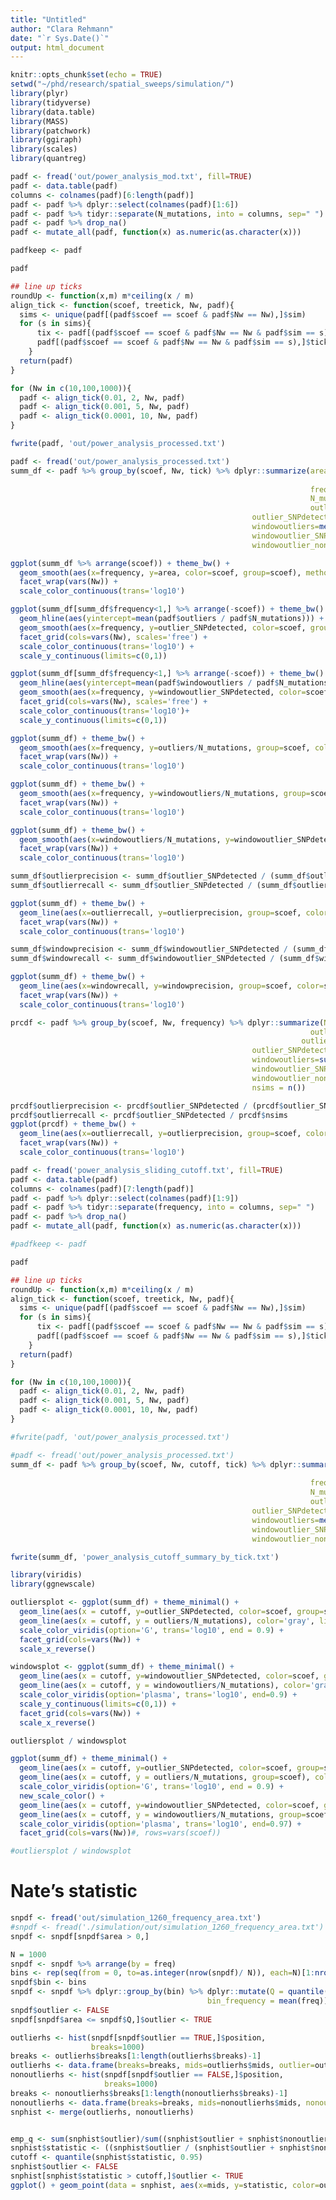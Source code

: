 ```yaml
---
title: "Untitled"
author: "Clara Rehmann"
date: "`r Sys.Date()`"
output: html_document
---
```


```r
knitr::opts_chunk$set(echo = TRUE)
setwd("~/phd/research/spatial_sweeps/simulation/")
library(plyr)
library(tidyverse)
library(data.table)
library(MASS)
library(patchwork)
library(ggiraph)
library(scales)
library(quantreg)
```

```r
padf <- fread('out/power_analysis_mod.txt', fill=TRUE)
padf <- data.table(padf)
columns <- colnames(padf)[6:length(padf)]
padf <- padf %>% dplyr::select(colnames(padf)[1:6])
padf <- padf %>% tidyr::separate(N_mutations, into = columns, sep=" ")
padf <- padf %>% drop_na()
padf <- mutate_all(padf, function(x) as.numeric(as.character(x)))

padfkeep <- padf

padf
```

```r
## line up ticks
roundUp <- function(x,m) m*ceiling(x / m)
align_tick <- function(scoef, treetick, Nw, padf){
  sims <- unique(padf[(padf$scoef == scoef & padf$Nw == Nw),]$sim)
  for (s in sims){
      tix <- padf[(padf$scoef == scoef & padf$Nw == Nw & padf$sim == s),]$tick
      padf[(padf$scoef == scoef & padf$Nw == Nw & padf$sim == s),]$tick <- roundUp(tix, treetick)
    }
  return(padf)
}

for (Nw in c(10,100,1000)){
  padf <- align_tick(0.01, 2, Nw, padf)
  padf <- align_tick(0.001, 5, Nw, padf)
  padf <- align_tick(0.0001, 10, Nw, padf)
}

fwrite(padf, 'out/power_analysis_processed.txt')
```

```r
padf <- fread('out/power_analysis_processed.txt')
summ_df <- padf %>% group_by(scoef, Nw, tick) %>% dplyr::summarize(area = mean(area),
                                                                        distance=mean(distance),
                                                                   frequency=mean(frequency),
                                                                   N_mutations=mean(N_mutations),
                                                                   outliers=mean(outliers),
                                                      outlier_SNPdetected=mean(outlier_SNPdetected),
                                                      windowoutliers=mean(windowoutliers),
                                                      windowoutlier_SNPdetected=mean(windowoutlier_SNPdetected),
                                                      windowoutlier_nonoutlier_SNPdetected=mean(windowoutlier_nonoutlier_SNPdetected))
```


```r
ggplot(summ_df %>% arrange(scoef)) + theme_bw() +
  geom_smooth(aes(x=frequency, y=area, color=scoef, group=scoef), method='loess', span=0.05) +
  facet_wrap(vars(Nw)) +
  scale_color_continuous(trans='log10')

```

```r
ggplot(summ_df[summ_df$frequency<1,] %>% arrange(-scoef)) + theme_bw() +
  geom_hline(aes(yintercept=mean(padf$outliers / padf$N_mutations))) + 
  geom_smooth(aes(x=frequency, y=outlier_SNPdetected, color=scoef, group=scoef), method='loess',span=0.05) +
  facet_grid(cols=vars(Nw), scales='free') +
  scale_color_continuous(trans='log10') +
  scale_y_continuous(limits=c(0,1))
```

```r
ggplot(summ_df[summ_df$frequency<1,] %>% arrange(-scoef)) + theme_bw() +
  geom_hline(aes(yintercept=mean(padf$windowoutliers / padf$N_mutations))) + 
  geom_smooth(aes(x=frequency, y=windowoutlier_SNPdetected, color=scoef, group=scoef),method='loess',span=0.05) +
  facet_grid(cols=vars(Nw), scales='free') +
  scale_color_continuous(trans='log10')+
  scale_y_continuous(limits=c(0,1))

```

```r
ggplot(summ_df) + theme_bw() +
  geom_smooth(aes(x=frequency, y=outliers/N_mutations, group=scoef, color=scoef), method='loess', span=0.05) +
  facet_wrap(vars(Nw)) +
  scale_color_continuous(trans='log10')
```

```r
ggplot(summ_df) + theme_bw() +
  geom_smooth(aes(x=frequency, y=windowoutliers/N_mutations, group=scoef, color=scoef), method='loess', span=0.05) +
  facet_wrap(vars(Nw)) +
  scale_color_continuous(trans='log10')
```

```r
ggplot(summ_df) + theme_bw() +
  geom_smooth(aes(x=windowoutliers/N_mutations, y=windowoutlier_SNPdetected, group=scoef, color=scoef), method='loess', span=0.05) +
  facet_wrap(vars(Nw)) +
  scale_color_continuous(trans='log10')
```

```r
summ_df$outlierprecision <- summ_df$outlier_SNPdetected / (summ_df$outlier_SNPdetected + (summ_df$outliers / summ_df$N_mutations))
summ_df$outlierrecall <- summ_df$outlier_SNPdetected / (summ_df$outlier_SNPdetected + (1 - summ_df$outlier_SNPdetected))

ggplot(summ_df) + theme_bw() +
  geom_line(aes(x=outlierrecall, y=outlierprecision, group=scoef, color=scoef)) +
  facet_wrap(vars(Nw)) +
  scale_color_continuous(trans='log10')
```


```r
summ_df$windowprecision <- summ_df$windowoutlier_SNPdetected / (summ_df$windowoutlier_SNPdetected + (summ_df$windowoutliers / summ_df$N_mutations))
summ_df$windowrecall <- summ_df$windowoutlier_SNPdetected / (summ_df$windowoutlier_SNPdetected + (1 - summ_df$windowoutlier_SNPdetected))

ggplot(summ_df) + theme_bw() +
  geom_line(aes(x=windowrecall, y=windowprecision, group=scoef, color=scoef)) +
  facet_wrap(vars(Nw)) +
  scale_color_continuous(trans='log10')
```



```r
prcdf <- padf %>% group_by(scoef, Nw, frequency) %>% dplyr::summarize(N_mutations=sum(N_mutations),
                                                                   outliers=sum(outliers),
                                                                 outlierprop=sum(outliers/N_mutations),
                                                      outlier_SNPdetected=sum(outlier_SNPdetected),
                                                      windowoutliers=sum(windowoutliers),
                                                      windowoutlier_SNPdetected=sum(windowoutlier_SNPdetected),
                                                      windowoutlier_nonoutlier_SNPdetected=sum(windowoutlier_nonoutlier_SNPdetected),
                                                      nsims = n())
```


```r
prcdf$outlierprecision <- prcdf$outlier_SNPdetected / (prcdf$outlier_SNPdetected + prcdf$outliers)
prcdf$outlierrecall <- prcdf$outlier_SNPdetected / prcdf$nsims
ggplot(prcdf) + theme_bw() +
  geom_line(aes(x=outlierrecall, y=outlierprecision, group=scoef, color=scoef)) +
  facet_wrap(vars(Nw)) +
  scale_color_continuous(trans='log10')

```


```r
padf <- fread('power_analysis_sliding_cutoff.txt', fill=TRUE)
padf <- data.table(padf)
columns <- colnames(padf)[7:length(padf)]
padf <- padf %>% dplyr::select(colnames(padf)[1:9])
padf <- padf %>% tidyr::separate(frequency, into = columns, sep=" ")
padf <- padf %>% drop_na()
padf <- mutate_all(padf, function(x) as.numeric(as.character(x)))

#padfkeep <- padf

padf
```

```r
## line up ticks
roundUp <- function(x,m) m*ceiling(x / m)
align_tick <- function(scoef, treetick, Nw, padf){
  sims <- unique(padf[(padf$scoef == scoef & padf$Nw == Nw),]$sim)
  for (s in sims){
      tix <- padf[(padf$scoef == scoef & padf$Nw == Nw & padf$sim == s),]$tick
      padf[(padf$scoef == scoef & padf$Nw == Nw & padf$sim == s),]$tick <- roundUp(tix, treetick)
    }
  return(padf)
}

for (Nw in c(10,100,1000)){
  padf <- align_tick(0.01, 2, Nw, padf)
  padf <- align_tick(0.001, 5, Nw, padf)
  padf <- align_tick(0.0001, 10, Nw, padf)
}

#fwrite(padf, 'out/power_analysis_processed.txt')
```

```r
#padf <- fread('out/power_analysis_processed.txt')
summ_df <- padf %>% group_by(scoef, Nw, cutoff, tick) %>% dplyr::summarize(area = mean(area),
                                                                        distance=mean(distance),
                                                                   frequency=mean(frequency),
                                                                   N_mutations=mean(N_mutations),
                                                                   outliers=mean(outliers),
                                                      outlier_SNPdetected=mean(outlier_SNPdetected),
                                                      windowoutliers=mean(windowoutliers),
                                                      windowoutlier_SNPdetected=mean(windowoutlier_SNPdetected),
                                                      windowoutlier_nonoutlier_SNPdetected=mean(windowoutlier_nonoutlier_SNPdetected))

fwrite(summ_df, 'power_analysis_cutoff_summary_by_tick.txt')
```


```r
library(viridis)
library(ggnewscale)

outliersplot <- ggplot(summ_df) + theme_minimal() + 
  geom_line(aes(x = cutoff, y=outlier_SNPdetected, color=scoef, group=scoef)) +
  geom_line(aes(x = cutoff, y = outliers/N_mutations), color='gray', linetype='dashed') +
  scale_color_viridis(option='G', trans='log10', end = 0.9) +
  facet_grid(cols=vars(Nw)) +
  scale_x_reverse()

windowsplot <- ggplot(summ_df) + theme_minimal() +
  geom_line(aes(x = cutoff, y=windowoutlier_SNPdetected, color=scoef, group=scoef)) +
  geom_line(aes(x = cutoff, y = windowoutliers/N_mutations), color='gray', linetype='dashed') +
  scale_color_viridis(option='plasma', trans='log10', end=0.9) + 
  scale_y_continuous(limits=c(0,1)) +
  facet_grid(cols=vars(Nw)) +
  scale_x_reverse()

outliersplot / windowsplot

```



```r
ggplot(summ_df) + theme_minimal() + 
  geom_line(aes(x = cutoff, y=outlier_SNPdetected, color=scoef, group=scoef)) +
  geom_line(aes(x = cutoff, y = outliers/N_mutations, group=scoef), color='gray', linetype='dashed') +
  scale_color_viridis(option='G', trans='log10', end = 0.9) +
  new_scale_color() + 
  geom_line(aes(x = cutoff, y=windowoutlier_SNPdetected, color=scoef, group=scoef)) +
  geom_line(aes(x = cutoff, y = windowoutliers/N_mutations, group=scoef), color='gray', linetype='dashed') +
  scale_color_viridis(option='plasma', trans='log10', end=0.97) +
  facet_grid(cols=vars(Nw))#, rows=vars(scoef))

#outliersplot / windowsplot

```


# Nate's statistic

```r
snpdf <- fread('out/simulation_1260_frequency_area.txt')
#snpdf <- fread('./simulation/out/simulation_1260_frequency_area.txt')
snpdf <- snpdf[snpdf$area > 0,]

N = 1000
snpdf <- snpdf %>% arrange(by = freq)
bins <- rep(seq(from = 0, to=as.integer(nrow(snpdf)/ N)), each=N)[1:nrow(snpdf)]
snpdf$bin <- bins
snpdf <- snpdf %>% dplyr::group_by(bin) %>% dplyr::mutate(Q = quantile(area, probs=0.1),
                                            bin_frequency = mean(freq))
snpdf$outlier <- FALSE
snpdf[snpdf$area <= snpdf$Q,]$outlier <- TRUE

outlierhs <- hist(snpdf[snpdf$outlier == TRUE,]$position, 
                  breaks=1000)
breaks <- outlierhs$breaks[1:length(outlierhs$breaks)-1]
outlierhs <- data.frame(breaks=breaks, mids=outlierhs$mids, outlier=outlierhs$counts)
nonoutlierhs <- hist(snpdf[snpdf$outlier == FALSE,]$position, 
                     breaks=1000)
breaks <- nonoutlierhs$breaks[1:length(nonoutlierhs$breaks)-1]
nonoutlierhs <- data.frame(breaks=breaks, mids=nonoutlierhs$mids, nonoutlier=nonoutlierhs$counts)
snphist <- merge(outlierhs, nonoutlierhs)


emp_q <- sum(snphist$outlier)/sum((snphist$outlier + snphist$nonoutlier))
snphist$statistic <- ((snphist$outlier / (snphist$outlier + snphist$nonoutlier)) - emp_q) / (sqrt((emp_q * (1-emp_q))/(snphist$outlier + snphist$nonoutlier)))
cutoff <- quantile(snphist$statistic, 0.95)
snphist$outlier <- FALSE
snphist[snphist$statistic > cutoff,]$outlier <- TRUE
ggplot() + geom_point(data = snphist, aes(x=mids, y=statistic, color=outlier))
```

